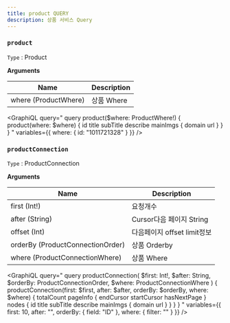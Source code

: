 ```yaml
---
title: product QUERY
description: 상품 서비스 Query
---
```



### `product`
`Type` : <Link to="/object/product/#Product/">Product</Link>

**Arguments**

| Name | Description |
| -------- | -------- | 
| where  (<Link to="/input/product/#ProductWhere">ProductWhere</Link>)  | 상품 Where  | 

<GraphiQL
  query="
    query product($where: ProductWhere!) {
      product(where: $where) {
        id
        title
        subTitle
        describe
        mainImgs {
          domain
          url
        }
      }
    }
  "
  variables={{
    where: {
      id: "1011721328"
    }
  }}
/>



### `productConnection`
`Type` : <Link to="/object/product/#ProductConnection/">ProductConnection</Link>

**Arguments**

| Name | Description |
| -------- | -------- | 
| first (Int!)  | 요청개수   | 
| after (String) | Cursor다음 페이지 String | 
| offset (Int) | 다음페이지 offset limit정보 |
| orderBy (<Link to="/input/product/#ProductConnectionOrder">ProductConnectionOrder</Link>)  | 상품 Orderby  | 
| where  (<Link to="/input/product/#ProductConnectionWhere">ProductConnectionWhere</Link>)  | 상품 Where  | 

<GraphiQL
  query="
    query productConnection(
        $first: Int!, 
        $after: String, 
        $orderBy: ProductConnectionOrder, 
        $where: ProductConnectionWhere
    ) {
      productConnection(first: $first, after: $after, orderBy: $orderBy, where: $where) {
        totalCount
        pageInfo {
            endCursor
            startCursor
            hasNextPage
        }
        nodes {
          id
          title
          subTitle
          describe
          mainImgs {
            domain
            url
          }
        }
      }
    }
  "
  variables={{
    first: 10,
    after: "",
    orderBy: {
      field: "ID"
    },
    where: {
      filter: ""
    }
  }}
/>


